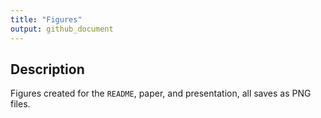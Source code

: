 ```yaml
---
title: "Figures"
output: github_document
---
```


## Description

Figures created for the `README`, paper, and presentation, all saves as PNG files.

